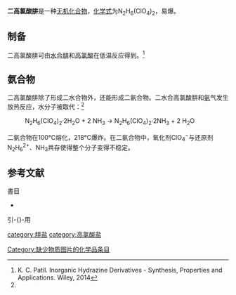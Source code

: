 {{expand|time=2016-01-26T19:53:35+00:00}}
{{noteTA
|T=zh-cn:二高氯酸肼;zh-hk:二高氯酸肼;zh-tw:二過氯酸𨥙;
|1=zh-cn:高氯酸肼;zh-hk:高氯酸肼;zh-tw:過氯酸𨥙;
|2=zh-cn:高氯酸;zh-hk:高氯酸;zh-tw:過氯酸;
}}
{{chembox
|CustomizedImage=[[File:Hydrazinium2+.svg|116px]][[File:Perchlorat-Ion.svg|File:Perchlorat-Ion.svg]][[File:Perchlorat-Ion.svg|File:Perchlorat-Ion.svg]]
| IUPACName = 
| OtherNames = hydrazonium perchlorate<ref name="patil2014inorganic">{{Cite book
|   1 = 
|   title = Inorganic Hydrazine Derivatives: Synthesis, Properties and Applications
|   author = Patil, K.C. and Rattan, T.M.
|   isbn = 9781118693568
|   lccn = 2013038588
|   url = https://books.google.com.tw/books?id=pDKpAgAAQBAJ
|   year = 2014
|   publisher = Wiley
|   page = p.224
|   access-date = 2017-08-14
|   archive-date = 2017-08-14
|   archive-url = https://web.archive.org/web/20170814143139/https://books.google.com.tw/books?id=pDKpAgAAQBAJ
|   dead-url = no
}}</ref>
| Section1 = {{Chembox Identifiers
|   CASNo = 13812-39-0
|   CASNo_Ref = {{cascite|correct|CAS}}
|   PubChem = 
|   SMILES = 
  }}
| Section2 = {{Chembox Properties
|   Formula = N<sub>2</sub>H<sub>6</sub>(ClO<sub>4</sub>)<sub>2</sub>
|   MolarMass = 232.968（无水）<BR>269.000（二水）
|   Appearance = 
|   Density = 
|   MeltingPt = 100℃（二水，部分分解）
|   BoilingPt = 273℃（爆炸）
|   Solubility = 
|   SolubleOther = 
  }}
| Section3 = {{Chembox Hazards
|   MainHazards = 
|   FlashPt = 
|   Autoignition = 
  }}
| Section8 = {{Chembox Related
|   Function = 
|   OtherFunctn = 
|   OtherAnions = 
|   OtherCations = 
|   OtherCpds = [[過氯酸𨥙|過氯酸𨥙]]
  }}
}}
'''二高氯酸肼'''是一种[[无机化合物|无机化合物]]，[[化学式|化学式]]为N<sub>2</sub>H<sub>6</sub>(ClO<sub>4</sub>)<sub>2</sub>，易爆。

==制备==
二高氯酸肼可由[[水合肼|水合肼]]和[[高氯酸|高氯酸]]在低温反应得到。<ref name=patil>K. C. Patil. Inorganic Hydrazine Derivatives - Synthesis, Properties and Applications. Wiley, 2014</ref>
==氨合物==
二高氯酸肼除了形成二水合物外，还能形成二氨合物。二水合高氯酸肼和[[氨|氨]]气发生放热反应，水分子被取代：<ref name=patil />{{r|GalweyBrown1999-p422}}
: N<sub>2</sub>H<sub>6</sub>(ClO<sub>4</sub>)<sub>2</sub>·2H<sub>2</sub>O + 2 NH<sub>3</sub> → N<sub>2</sub>H<sub>6</sub>(ClO<sub>4</sub>)<sub>2</sub>·2NH<sub>3</sub> + 2 H<sub>2</sub>O
二氨合物在100℃熔化，218℃爆炸。在二氨合物中，氧化剂ClO<sub>4</sub><sup>−</sup>与还原剂N<sub>2</sub>H<sub>6</sub><sup>2+</sup>、NH<sub>3</sub>共存使得整个分子变得不稳定。

==参考文献==
;書目
*{{cite book|author1=A.K. Galwey|author2=M.E. Brown|title=Thermal Decomposition of Ionic Solids: Chemical Properties and Reactivities of Ionic Crystalline Phases|url=http://books.google.com/books?id=i9nyvTYBQtAC|date=25 February 1999|origyear=1999|ref={{sfnref|A.K. Galwey|1999}}|publisher=Elsevier|isbn=978-0-08-054279-9}}

;引-{}-用
{{reflist|1|refs=
<ref name="GalweyBrown1999-p422">{{harvnb|A.K. Galwey|1999|p=422}}</ref>
}}

{{高氯酸盐}}
{{肼盐}}
[[category:肼盐|category:肼盐]]
[[category:高氯酸盐|category:高氯酸盐]]
[[Category:缺少物质图片的化学品条目|Category:缺少物质图片的化学品条目]]